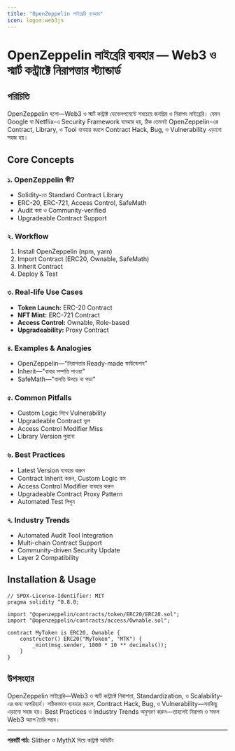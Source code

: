 ```yaml
---
title: "OpenZeppelin লাইব্রেরি ব্যবহার"
icon: logos:web3js
---
```


# OpenZeppelin লাইব্রেরি ব্যবহার — Web3 ও স্মার্ট কন্ট্রাক্টে নিরাপত্তার স্ট্যান্ডার্ড

## পরিচিতি

OpenZeppelin হলো—Web3 ও স্মার্ট কন্ট্রাক্ট ডেভেলপমেন্টে সবচেয়ে জনপ্রিয় ও নিরাপদ লাইব্রেরি। যেমন Google বা Netflix-এ Security Framework ব্যবহার হয়, ঠিক তেমনই OpenZeppelin-এর Contract, Library, ও Tool ব্যবহার করলে Contract Hack, Bug, ও Vulnerability এড়ানো সহজ হয়।

## Core Concepts

### ১. OpenZeppelin কী?
- Solidity-তে Standard Contract Library
- ERC-20, ERC-721, Access Control, SafeMath
- Audit করা ও Community-verified
- Upgradeable Contract Support

### ২. Workflow
1. Install OpenZeppelin (npm, yarn)
2. Import Contract (ERC20, Ownable, SafeMath)
3. Inherit Contract
4. Deploy & Test

### ৩. Real-life Use Cases
- **Token Launch:** ERC-20 Contract
- **NFT Mint:** ERC-721 Contract
- **Access Control:** Ownable, Role-based
- **Upgradeability:** Proxy Contract

### ৪. Examples & Analogies
- OpenZeppelin—"নিরাপত্তার Ready-made ফাউন্ডেশন"
- Inherit—"বাবার সম্পত্তি পাওয়া"
- SafeMath—"বালতি উপচে না পড়া"

### ৫. Common Pitfalls
- Custom Logic লিখে Vulnerability
- Upgradeable Contract ভুল
- Access Control Modifier Miss
- Library Version পুরনো

### ৬. Best Practices
- Latest Version ব্যবহার করুন
- Contract Inherit করুন, Custom Logic কম
- Access Control Modifier ব্যবহার করুন
- Upgradeable Contract Proxy Pattern
- Automated Test লিখুন

### ৭. Industry Trends
- Automated Audit Tool Integration
- Multi-chain Contract Support
- Community-driven Security Update
- Layer 2 Compatibility

## Installation & Usage

```solidity
// SPDX-License-Identifier: MIT
pragma solidity ^0.8.0;

import "@openzeppelin/contracts/token/ERC20/ERC20.sol";
import "@openzeppelin/contracts/access/Ownable.sol";

contract MyToken is ERC20, Ownable {
    constructor() ERC20("MyToken", "MTK") {
        _mint(msg.sender, 1000 * 10 ** decimals());
    }
}
```

## উপসংহার

OpenZeppelin লাইব্রেরি—Web3 ও স্মার্ট কন্ট্রাক্টে নিরাপত্তা, Standardization, ও Scalability-এর জন্য অপরিহার্য। সঠিকভাবে ব্যবহার করলে, Contract Hack, Bug, ও Vulnerability—সবকিছু এড়ানো সহজ হয়। Best Practices ও Industry Trends অনুসরণ করুন—তাহলেই নিরাপদ ও সফল Web3 অ্যাপ তৈরি সম্ভব।

---

**পরবর্তী পাঠ:** Slither ও MythX দিয়ে কন্ট্রাক্ট অডিটিং
